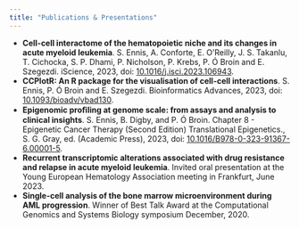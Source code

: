 ```yaml
---
title: "Publications & Presentations"
---
```


-   **Cell-cell interactome of the hematopoietic niche and its changes in acute myeloid leukemia**. S. Ennis, A. Conforte, E. O’Reilly, J. S. Takanlu, T. Cichocka, S. P. Dhami, P. Nicholson, P. Krebs, P. Ó Broin and E. Szegezdi. iScience, 2023, doi: [10.1016/j.isci.2023.106943](https://doi.org/10.1016/j.isci.2023.106943).
-   **CCPlotR: An R package for the visualisation of cell-cell interactions**. S. Ennis, P. Ó Broin and E. Szegezdi. Bioinformatics Advances, 2023, doi: [10.1093/bioadv/vbad130](https://10.1093/bioadv/vbad130).
-   **Epigenomic proﬁling at genome scale: from assays and analysis to clinical insights**. S. Ennis, B. Digby, and P. Ó Broin. Chapter 8 - Epigenetic Cancer Therapy (Second Edition) Translational Epigenetics., S. G. Gray, ed. (Academic Press), 2023, doi: [10.1016/B978-0-323-91367-6.00001-5](https://10.10%206/B978-0-323-91367-6.00001-5).
-   **Recurrent transcriptomic alterations associated with drug resistance and relapse in acute myeloid leukemia**. Invited oral presentation at the Young European Hematology Association meeting in Frankfurt, June 2023.
-   **Single-cell analysis of the bone marrow microenvironment during AML progression**. Winner of Best Talk Award at the Computational Genomics and Systems Biology symposium December, 2020.
